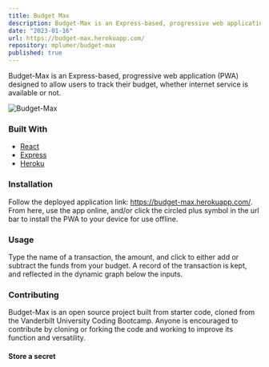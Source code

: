 ```yaml
---
title: Budget Max
description: Budget-Max is an Express-based, progressive web application (PWA) designed to allow users to track their budget, whether internet service is available or not.
date: "2023-01-16"
url: https://budget-max.herokuapp.com/
repository: mplumer/budget-max
published: true
---
```


Budget-Max is an Express-based, progressive web application (PWA) designed to allow users to track their budget, whether internet service is available or not.

![Budget-Max](https://max-portfolio-project-assets.s3.amazonaws.com/budget-max/screenshot3.png)

### Built With

- [React](https://reactjs.org/)
- [Express](https://expressjs.com/)
- [Heroku](https://heroku.com/)

### Installation
Follow the deployed application link: https://budget-max.herokuapp.com/. From here, use the app online, and/or click the circled plus symbol in the url bar to install the PWA to your device for use offline.

### Usage
Type the name of a transaction, the amount, and click to either add or subtract the funds from your budget. A record of the transaction is kept, and reflected in the dynamic graph below the inputs. 

### Contributing
Budget-Max is an open source project built from starter code, cloned from the Vanderbilt University Coding Bootcamp. Anyone is encouraged to contribute by cloning or forking the code and working to improve its function and versatility.
#### Store a secret
